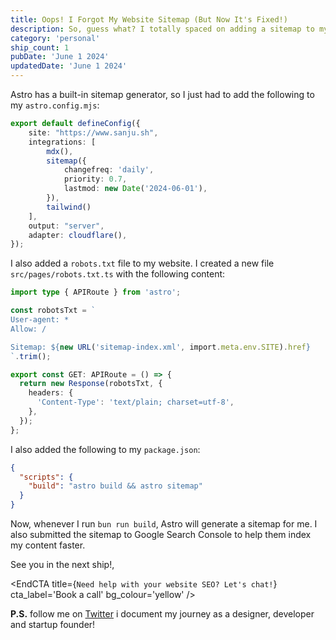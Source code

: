 ```yaml
---
title: Oops! I Forgot My Website Sitemap (But Now It's Fixed!)
description: So, guess what? I totally spaced on adding a sitemap to my website. A sitemap helps search engines find all my awesome content, which is kind of important!  This post will show you how I easily set it up with Astro, so you don't make the same mistake I did.
category: 'personal'
ship_count: 1
pubDate: 'June 1 2024'
updatedDate: 'June 1 2024'
---
```


Astro has a built-in sitemap generator, so I just had to add the following to my `astro.config.mjs`:

```ts
export default defineConfig({
	site: "https://www.sanju.sh",
	integrations: [
        mdx(), 
        sitemap({
            changefreq: 'daily',
            priority: 0.7,
            lastmod: new Date('2024-06-01'),
        }), 
        tailwind()
    ],
	output: "server",
	adapter: cloudflare(),
});
```

I also added a `robots.txt` file to my website. I created a new file `src/pages/robots.txt.ts` with the following content:

```ts
import type { APIRoute } from 'astro';

const robotsTxt = `
User-agent: *
Allow: /

Sitemap: ${new URL('sitemap-index.xml', import.meta.env.SITE).href}
`.trim();

export const GET: APIRoute = () => {
  return new Response(robotsTxt, {
    headers: {
      'Content-Type': 'text/plain; charset=utf-8',
    },
  });
};
```

I also added the following to my `package.json`:

```json
{
  "scripts": {
    "build": "astro build && astro sitemap"
  }
}
```

Now, whenever I run `bun run build`, Astro will generate a sitemap for me. I also submitted the sitemap to Google Search Console to help them index my content faster.

See you in the next ship!, 


<EndCTA
	title={`Need help with your website SEO? Let's chat!`}
	cta_label='Book a call'
	bg_colour='yellow'
/>


**P.S.** follow me on [Twitter](https://x.com/spikeysanju) i document my journey as a designer, developer and startup founder!
